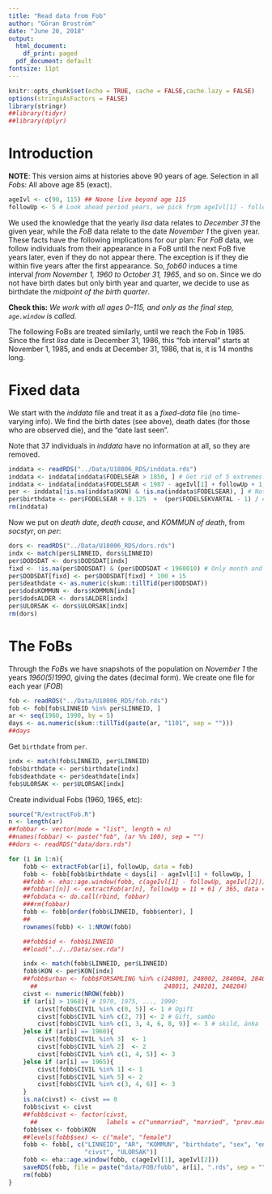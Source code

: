 ```yaml
---
title: "Read data from Fob"
author: "Göran Broström"
date: "June 20, 2018"
output:
  html_document:
    df_print: paged
  pdf_document: default
fontsize: 11pt
---
```


```r
knitr::opts_chunk$set(echo = TRUE, cache = FALSE,cache.lazy = FALSE)
options(stringsAsFactors = FALSE)
library(stringr)
##library(tidyr)
##library(dplyr)
```

# Introduction

**NOTE**: This version aims at histories above 90 years of age. Selection in all *Fob*s: All above age 85 (exact).

```r
ageIvl <- c(90, 115) ## Noone live beyond age 115
followUp <- 5 # Look ahead period years, we pick frpm ageIvl[1] - followUp to ageIvl[2]
```

We used the
knowledge that the yearly *lisa* data relates to *December 31* the given
year, while the *FoB* data relate to the date *November 1* the given
year. These facts have the following implications for our plan: For *FoB*
data, we follow individuals from their appearance in a FoB until the next
FoB five years later, even if they do not appear there. The exception is if
they die within five years after the first appearance. So, *fob60* induces
a time interval *from November 1, 1960 to October 31, 1965*, and so on. 
Since we do not have birth dates but only birth year and quarter,
we decide to use as birthdate the *midpoint of the birth quarter*. 

**Check this:**
*We work with all ages 0--115, and only as the final step, `age.window` is called.*

The following FoBs are treated similarly, until we reach the Fob
in 1985. Since the first *lisa* date is December 31, 1986, this "fob
interval" starts at November 1, 1985, and ends at December 31, 1986, that
is, it is 14 months long. 


# Fixed data

We start with the *inddata* file and treat it as a *fixed-data*
file (no time-varying info). 
We find the birth dates (see above), death dates (for those who are observed die), and the "date last seen".

Note that 37 individuals in *inddata* have no information at all, so they are removed.

```r
inddata <- readRDS("../Data/U18006_RDS/inddata.rds")
inddata <- inddata[inddata$FODELSEAR > 1850, ] # Get rid of 5 extremes.
inddata <- inddata[inddata$FODELSEAR < 1987 - ageIvl[1] + followUp + 1, ] # So reach 'ageIvl[1]' before 1987-01-01.
per <- inddata[!is.na(inddata$KON) & !is.na(inddata$FODELSEAR), ] # Not necessary ...
per$birthdate <- per$FODELSEAR + 0.125  +  (per$FODELSEKVARTAL - 1) / 4
rm(inddata)
```

Now we put on *death date*, *death cause*, and *KOMMUN of death*, from *socstyr*, on *per*:

```r
dors <- readRDS("../Data/U18006_RDS/dors.rds")
indx <- match(per$LINNEID, dors$LINNEID)
per$DODSDAT <- dors$DODSDAT[indx]
fixd <- !is.na(per$DODSDAT) & (per$DODSDAT < 1960010) # Only month and year
per$DODSDAT[fixd] <- per$DODSDAT[fixd] * 100 + 15
per$deathdate <- as.numeric(skum::tillTid(per$DODSDAT))
per$dodsKOMMUN <- dors$KOMMUN[indx]
per$dodsALDER <- dors$ALDER[indx]
per$ULORSAK <- dors$ULORSAK[indx]
rm(dors)
```

# The FoBs

Through the *FoB*s we have snapshots of the population on *November 1* the years *1960(5)1990*, giving the dates (decimal form). We create one file for each year (*FOB*)

```r
fob <- readRDS("../Data/U18006_RDS/fob.rds")
fob <- fob[fob$LINNEID %in% per$LINNEID, ]
ar <- seq(1960, 1990, by = 5)
days <- as.numeric(skum::tillTid(paste(ar, "1101", sep = "")))
##days
```


Get `birthdate` from `per`.

```r
indx <- match(fob$LINNEID, per$LINNEID)
fob$birthdate <- per$birthdate[indx]
fob$deathdate <- per$deathdate[indx]
fob$ULORSAK <- per$ULORSAK[indx]
```

Create individual Fobs (1960, 1965, etc):

```r
source("R/extractFob.R")
n <- length(ar)
##fobbar <- vector(mode = "list", length = n)
##names(fobbar) <- paste("fob", (ar %% 100), sep = "")
##dors <- readRDS("data/dors.rds")

for (i in 1:n){
    fobb <- extractFob(ar[i], followUp, data = fob)
    fobb <- fobb[fobb$birthdate < days[i] - ageIvl[1] + followUp, ]
    ##fobb <- eha::age.window(fobb, c(ageIvl[1] - followUp, ageIvl[2])) # NEW!!!!!
    ##fobbar[[n]] <- extractFob(ar[n], followUp = 11 + 61 / 365, data = fob)
    ##fobdata <- do.call(rbind, fobbar)
    ###rm(fobbar)
    fobb <- fobb[order(fobb$LINNEID, fobb$enter), ]
    ##
    rownames(fobb) <- 1:NROW(fobb)

    ##fobb$id <- fobb$LINNEID
    ##load("../../Data/sex.rda")

    indx <- match(fobb$LINNEID, per$LINNEID)
    fobb$KON <- per$KON[indx]
    ##fobb$urban <- fobb$FORSAMLING %in% c(248001, 248002, 284004, 284005,  ## This must be fixed!
      ##                                   248011, 248201, 248204)
    civst <- numeric(NROW(fobb))
    if (ar[i] > 1968){ # 1970, 1975, ..., 1990:
        civst[fobb$CIVIL %in% c(0, 5)] <- 1 # Ogift
        civst[fobb$CIVIL %in% c(2, 7)] <- 2 # Gift, sambo
        civst[fobb$CIVIL %in% c(1, 3, 4, 6, 8, 9)] <- 3 # skild, änka
    }else if (ar[i] == 1960){
        civst[fobb$CIVIL %in% 3]  <- 1
        civst[fobb$CIVIL %in% 2]  <- 2
        civst[fobb$CIVIL %in% c(1, 4, 5)] <- 3
    }else if (ar[i] == 1965){
        civst[fobb$CIVIL %in% 1] <- 1
        civst[fobb$CIVIL %in% 5] <- 2
        civst[fobb$CIVIL %in% c(3, 4, 6)] <- 3
    }
    is.na(civst) <- civst == 0
    fobb$civst <- civst
    ##fobb$civst <- factor(civst,
      ##                   labels = c("unmarried", "married", "prev.married"))
    fobb$sex <- fobb$KON
    ##levels(fobb$sex) <- c("male", "female")
    fobb <- fobb[, c("LINNEID", "AR", "KOMMUN", "birthdate", "sex", "enter", "exit", "event",
                     "civst", "ULORSAK")]
    fobb <- eha::age.window(fobb, c(ageIvl[1], ageIvl[2]))
    saveRDS(fobb, file = paste("data/FOB/fobb", ar[i], ".rds", sep = ""))
    rm(fobb)
}
```

